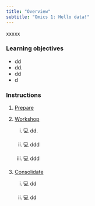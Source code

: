 ```yaml
---
title: "Overview"
subtitle: "Omics 1: Hello data!"
---
```


xxxxx

### Learning objectives

-   dd
-   dd.
-   dd
-   d

### Instructions

1.  [Prepare](study_before_workshop.qmd)


2.  [Workshop](workshop.qmd)

    i.  💻 dd.

    ii. 💻 ddd

    iii. 💻 ddd

3.  [Consolidate](study_after_workshop.qmd)

    i.  💻 dd

    ii. 💻 dd
